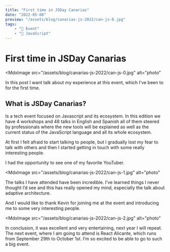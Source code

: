 ```yaml
---
title: "First time in JSDay Canarias"
date: "2022-05-08"
preview: "/assets/blog/canarias-js-2022/can-js-0.jpg"
tags:
    - "🎤 Event"
    - "📘 JavaScript"
---
```


# First time in JSDay Canarias

<MdxImage
    src="/assets/blog/canarias-js-2022/can-js-0.jpg"
    alt="photo"
></MdxImage>

In this post I want talk about my experience at this event, which I’ve been to for the first time.

## What is JSDay Canarias?

Is a tech event focused on Javascript and its ecosystem. In this edition we have 4 workshops and 48 talks in English and Spanish all of them steered by professionals where the new tools will be explained as well as the current status of the JavaScript language and all its whole ecosystem.

At first I felt afraid to start talking to people, but I gradually lost my fear to talk with others and then I started getting in touch with some really interesting people.

I had the opportunity to see one of my favorite YouTuber.

<MdxImage
    src="/assets/blog/canarias-js-2022/can-js-1.jpg"
    alt="photo"
></MdxImage>

The talks I have attended have been incredible. I’ve learned things I never thought I’d see and this has really opened my mind, especially the talk about adaptive architecture.

And I would like to thank Kevin for joining me at the event and introducing me to some very interesting people.

<MdxImage
    src="/assets/blog/canarias-js-2022/can-js-2.jpg"
    alt="photo"
></MdxImage>

In conclusion, it was excellent and very entertaining, next year I will repeat.
The next event, where I am going to attend is React Alicante, which runs from September 29th to October 1st. I’m so excited to be able to go to such a big event.